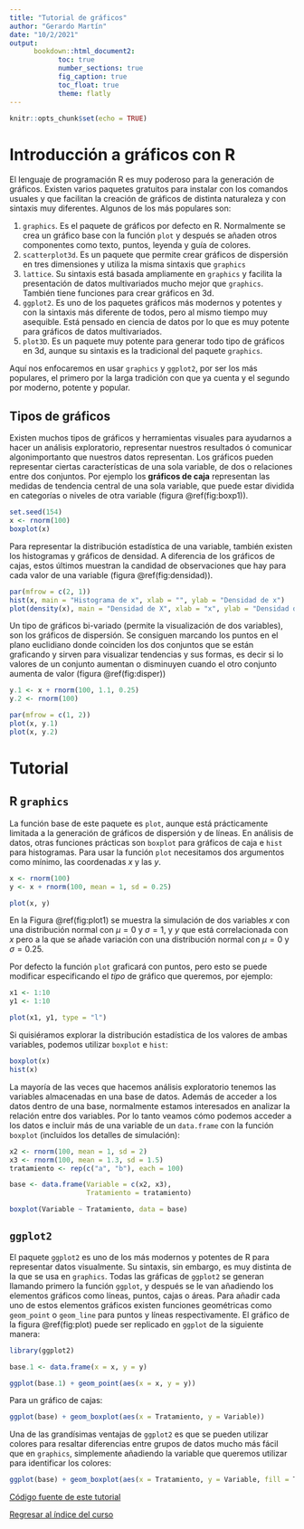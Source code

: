 ```yaml
---
title: "Tutorial de gráficos"
author: "Gerardo Martín"
date: "10/2/2021"
output: 
      bookdown::html_document2:
            toc: true 
            number_sections: true
            fig_caption: true
            toc_float: true
            theme: flatly
---
```


```r
knitr::opts_chunk$set(echo = TRUE)
```

# Introducción a gráficos con R

El lenguaje de programación R es muy poderoso para la generación de gráficos. Existen varios paquetes gratuitos para instalar con los comandos usuales y que facilitan la creación de gráficos de distinta naturaleza y con sintaxis muy diferentes. Algunos de los más populares son:

1. `graphics`. Es el paquete de gráficos por defecto en R. Normalmente se crea un gráfico base con la función `plot` y después se añaden otros componentes como texto, puntos, leyenda y guía de colores.
2. `scatterplot3d`. Es un paquete que permite crear gráficos de dispersión en tres dimensiones y utiliza la misma sintaxis que `graphics`
3. `lattice`. Su sintaxis está basada ampliamente en `graphics` y facilita la presentación de datos multivariados mucho mejor que `graphics`. También tiene funciones para crear gráficos en 3d.
4. `ggplot2`. Es uno de los paquetes gráficos más modernos y potentes y con la sintaxis más diferente de todos, pero al mismo tiempo muy asequible. Está pensado en ciencia de datos por lo que es muy potente para gráficos de datos multivariados.
5. `plot3D`. Es un paquete muy potente para generar todo tipo de gráficos en 3d, aunque su sintaxis es la tradicional del paquete `graphics`.

Aquí nos enfocaremos en usar `graphics` y `ggplot2`, por ser los más populares, el primero por la larga tradición con que ya cuenta y el segundo por moderno, potente y popular.

## Tipos de gráficos

Existen muchos tipos de gráficos y herramientas visuales para ayudarnos a hacer un análisis exploratorio, representar nuestros resultados ó comunicar algonimportanto que nuestros datos representan. Los gráficos pueden representar ciertas características de una sola variable, de dos o relaciones entre dos conjuntos. Por ejemplo los **gráficos de caja** representan las medidas de tendencia central de una sola variable, que puede estar dividida en categorías o niveles de otra variable (figura \@ref(fig:boxp1)).

```r
set.seed(154)
x <- rnorm(100)
boxplot(x)
```

Para representar la distribución estadística de una variable, también existen los histogramas y gráficos de densidad. A diferencia de los gráficos de cajas, estos últimos muestran la candidad de observaciones que hay para cada valor de una variable (figura \@ref(fig:densidad)).

```r
par(mfrow = c(2, 1))
hist(x, main = "Histograma de x", xlab = "", ylab = "Densidad de x")
plot(density(x), main = "Densidad de X", xlab = "x", ylab = "Densidad de x")
```

Un tipo de gráficos bi-variado (permite la visualización de dos variables), son los gráficos de dispersión. Se consiguen marcando los puntos en el plano euclidiano donde coinciden los dos conjuntos que se están graficando y sirven para visualizar tendencias y sus formas, es decir si lo valores de un conjunto aumentan o disminuyen cuando el otro conjunto aumenta de valor (figura \@ref(fig:disper))

```r
y.1 <- x + rnorm(100, 1.1, 0.25)
y.2 <- rnorm(100)

par(mfrow = c(1, 2))
plot(x, y.1)
plot(x, y.2)
```


# Tutorial

## R `graphics`

La función base de este paquete es `plot`, aunque está prácticamente limitada a la generación de gráficos de dispersión y de líneas. En análisis de datos, otras funciones prácticas son  `boxplot` para gráficos de caja e `hist` para histogramas. Para usar la función `plot` necesitamos dos argumentos como mínimo, las coordenadas $x$ y las $y$.

```r
x <- rnorm(100)
y <- x + rnorm(100, mean = 1, sd = 0.25)

plot(x, y)
```
En la Figura \@ref(fig:plot1) se muestra la simulación de dos variables $x$ con una distribución normal con $\mu = 0$ y $\sigma = 1$, y $y$ que está correlacionada con $x$ pero a la que se añade variación con una distribución normal con $\mu = 0$ y $\sigma = 0.25$. 

Por defecto la función `plot` graficará con puntos, pero esto se puede modificar especificando el *tipo* de gráfico que queremos, por ejemplo:

```r
x1 <- 1:10
y1 <- 1:10

plot(x1, y1, type = "l")
```

Si quisiéramos explorar la distribución estadística de los valores de ambas variables, podemos utilizar `boxplot` e `hist`:

```r
boxplot(x)
hist(x)
```

La mayoría de las veces que hacemos análisis exploratorio tenemos las variables almacenadas en una base de datos. Además de acceder a los datos dentro de una base, normalmente estamos interesados en analizar la relación entre dos variables. Por lo tanto veamos cómo podemos acceder a los datos e incluir más de una variable de un `data.frame` con la función `boxplot` (incluidos los detalles de simulación):

```r
x2 <- rnorm(100, mean = 1, sd = 2)
x3 <- rnorm(100, mean = 1.3, sd = 1.5)
tratamiento <- rep(c("a", "b"), each = 100)

base <- data.frame(Variable = c(x2, x3),
                   Tratamiento = tratamiento)

boxplot(Variable ~ Tratamiento, data = base)
```

## `ggplot2`

El paquete `ggplot2` es uno de los más modernos y potentes de R para representar datos visualmente. Su sintaxis, sin embargo, es muy distinta de la que se usa en `graphics`. Todas las gráficas de `ggplot2` se generan llamando primero la función `ggplot`, y después se le van añadiendo los elementos gráficos como líneas, puntos, cajas o áreas. Para añadir cada uno de estos elementos gráficos  existen funciones geométricas como `geom_point` o `geom_line` para puntos y líneas respectivamente. El gráfico de la figura \@ref(fig:plot) puede ser replicado en `ggplot` de la siguiente manera:

```r
library(ggplot2)

base.1 <- data.frame(x = x, y = y)

ggplot(base.1) + geom_point(aes(x = x, y = y))
```

Para un gráfico de cajas:

```r
ggplot(base) + geom_boxplot(aes(x = Tratamiento, y = Variable))
```
Una de las grandísimas ventajas de `ggplot2` es que se pueden utilizar colores para resaltar diferencias entre grupos de datos mucho más fácil que en `graphics`, simplemente añadiendo la variable que queremos utilizar para identificar los colores:

```r
ggplot(base) + geom_boxplot(aes(x = Tratamiento, y = Variable, fill = Tratamiento))
```

[Código fuente de este tutorial](Tutorial-graficos.Rmd)

[Regresar al índice del curso](index.html)
